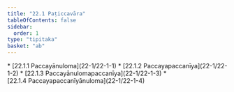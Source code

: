 ```yaml
---
title: "22.1 Paṭiccavāra"
tableOfContents: false
sidebar:
  order: 1
type: "tipitaka"
basket: "ab"
---
```



<DynamicBreadcrumb />



<TableOfContents>
* [22.1.1 Paccayānuloma](22-1/22-1-1)
* [22.1.2 Paccayapaccanīya](22-1/22-1-2)
* [22.1.3 Paccayānulomapaccanīya](22-1/22-1-3)
* [22.1.4 Paccayapaccanīyānuloma](22-1/22-1-4)
</TableOfContents>